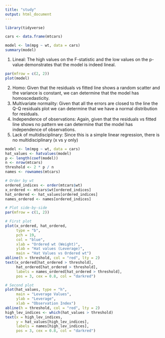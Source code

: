 ```yaml
---
title: "study"
output: html_document
---
```


```r
library(tidyverse)
```

```r
cars <- data.frame(mtcars)
```

```r
model <- lm(mpg ~ wt, data = cars)
summary(model)
```

1.  Lineal: The high values on the F-statistic and the low values on the p-value demonstrates that the model is indeed lineal.

```r
par(mfrow = c(2, 2))
plot(model)
```

2.  Homo: Given that the residuals vs fitted line shows a random scatter and the variance is constant, we can determine that the model has homoscedasticity.
3.  Multivariate normality: Given that all the errors are closed to the line the Q-Q residuals plot we can determine that we have a normal distribution for residuals.
4.  Independence of observations: Again, given that the residuals vs fitted line shows no pattern we can determine that the model has independence of observations.
5.  Lack of multidisciplinary: Since this is a simple linear regression, there is no multidisciplinary (x vs y only)

```r
model <- lm(mpg ~ wt, data = cars)
hat_values <- hatvalues(model)
p <- length(coef(model))
n <- nrow(mtcars)
threshold <- 2 * p / n
names <- rownames(mtcars)

# Order by wt
ordered_indices <- order(mtcars$wt)
x_ordered <- mtcars$wt[ordered_indices]
hat_ordered <- hat_values[ordered_indices]
names_ordered <- names[ordered_indices]

# Plot side-by-side
par(mfrow = c(1, 2))

# First plot
plot(x_ordered, hat_ordered,
     type = "b",
     pch = 19,
     col = "blue",
     xlab = "Ordered wt (Weight)",
     ylab = "Hat values (Leverage)",
     main = "Hat Values vs Ordered wt")
abline(h = threshold, col = "red", lty = 2)
text(x_ordered[hat_ordered > threshold],
     hat_ordered[hat_ordered > threshold],
     labels = names_ordered[hat_ordered > threshold],
     pos = 3, cex = 0.8, col = "darkred")

# Second plot
plot(hat_values, type = "h",
     main = "Leverage Values",
     ylab = "Leverage",
     xlab = "Observation Index")
abline(h = threshold, col = "red", lty = 2)
high_lev_indices <- which(hat_values > threshold)
text(x = high_lev_indices,
     y = hat_values[high_lev_indices],
     labels = names[high_lev_indices],
     pos = 3, cex = 0.8, col = "darkred")
```
